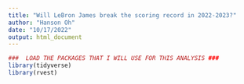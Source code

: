 ```yaml
---
title: "Will LeBron James break the scoring record in 2022-2023?"
author: "Hanson Oh"
date: "10/17/2022"
output: html_document
---
```


```r
###  LOAD THE PACKAGES THAT I WILL USE FOR THIS ANALYSIS ###
library(tidyverse)
library(rvest)

```

```r

```

